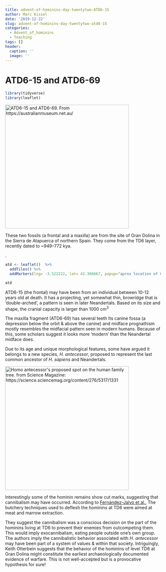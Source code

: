 ```yaml
---
title: advent-of-hominins-day-twentytwo-ATD6-15
author: Marc Kissel
date: '2019-12-22'
slug: advent-of-hominins-day-twentytwo-atd6-15
categories:
  - Advent_of_hominins
  - Teaching
tags: []
header:
  caption: ''
  image: ''
---
```


# ATD6-15 and ATD6-69 

```r
library(tidyverse)
library(leaflet)
```





<img src ="/img/ATD_6-15.jpg" title = "ATD6-15 and ATD6-69. From https://australianmuseum.net.au/" width = "400" height  ="400" >


These two fossils (a frontal and a maxilla) are from the site of Gran Dolina in the Sierra de Atapuerca of northern Spain. They come from the TD6 layer, recently dated to ~949–772 kya. 

. 

```r

atd <- leaflet()  %>% 
  addTiles() %>%  
  addMarkers(lng= -3.522222, lat= 42.366667, popup="aprox location of Gran Dolina") %>% setView(lng= -3.522222, lat= 42.366667, zoom = 2)

atd
```


ATD6-15 (the frontal) may have been from an individual between 10-12 years old at death. It
has a projecting, yet somewhat thin, browridge that is ‘double-arched’, a pattern is seen in later Neandertals. Based on its size and shape, the cranial capacity is larger than 1000 cm^3^


The maxilla fragment (ATD6-69) has several teeth Its canine fossa (a depression below the orbit & above the canine) and midface prognathism  mostly resembles the midfacial pattern seen in modern humans. Because of this, some scholars suggest it looks more ‘modern’ than the Neandertal midface does. 


Due to its age and unique morphological features, some have argued it belongs to a new species, *H. antecessor*, proposed to represent the last
common ancestor of *H. sapiens* and Neandertals. 

<img src ="/img/F1.jpg" title = " Homo antecessor's proposed spot on the human family tree. from Science Magazine: https://science.sciencemag.org/content/276/5317/1331" width = "400" height  ="400" >



Interestingly some of the hominin remains show cut marks, suggesting that cannibalism may have occurred. According to [Fernández-Jalvo et al.](https://www.ncbi.nlm.nih.gov/pubmed/10497001), The butchery techniques used to deflesh the hominins at TD6 were aimed at meat and marrow extraction. 


They suggest the cannibalism was a conscious
decision on the part of the hominins living at TD6 to prevent their enemies from outcompeting them. This would imply exocannibalism, eating people outside one's own group. The authors imply the cannibalistic behavior associated with *H. antecessor* may have been part of a system of values &  within that society. Intriguingly, Keith Otterbein suggests that the behavior of the hominins of level TD6 at Gran Dolina might constitute the earliest archaeologically documented evidence of warfare. This is not well-accepted but is a provocative hypothesis for sure!








 

